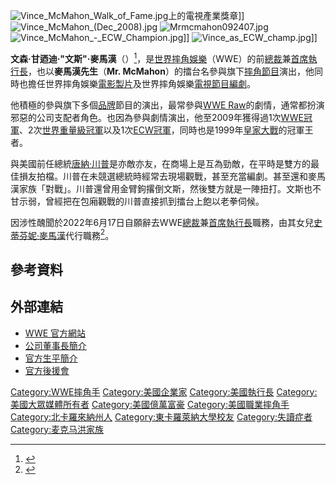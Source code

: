 {{noteTA
|1=zh-hant:文斯·麥馬漢;zh-hans:文斯·麦克马洪
|2=zh-hant:麥馬漢;zh-hans:麦克马洪
}}
{{Infobox person
| name = 文斯·麥馬漢<br />{{lang|en|Vince McMahon}}
| image = Vince McMahon 2.jpg 
| caption = 2006年12月的麥馬漢
| birthname = Vincent Kennedy "Vince" McMahon
| birth_date = {{birth date and age|1945|8|24}}<ref name="IGN"/>
| birth_place = {{flag|USA|1912}}[[北卡羅萊納州|北卡羅萊納州]]{{link-en|派恩赫斯特 (北卡羅來納州)|Pinehurst, North Carolina|派恩赫斯特}}<ref name="IGN"/>
| death_date=
| death_place=
| alma_mater = [[東卡羅來納大學|東卡羅來納大學]]
| resides = {{USA}}[[康乃狄克州|康乃狄克州]][[格林尼治_(康乃狄克州)|格林尼治]]
| occupation = 前[[世界摔角娛樂|世界摔角娛樂]][[總裁|總裁]]兼[[CEO|首席執行長]]
| net_worth = 21億[[美元|美元]]（2021年4月）<ref>{{cite news|url=https://www.forbes.com/profile/vincent-mcmahon/#14e78af51b89|title=文斯·麥馬漢在富比士網站的介紹|language=en|accessdate=2020-04-15|archive-date=2021-02-26|archive-url=https://web.archive.org/web/20210226003734/https://www.forbes.com/profile/vincent-mcmahon/#14e78af51b89|dead-url=no}}</ref>
| party = {{GOP}}
| spouse = {{marriage|[[琳達·麥馬漢|琳達·麥馬漢]]|August 26, 1966}}
| children = [[辛恩·麥馬漢|辛恩·麥馬漢]]<br />[[史蒂芬妮·麥馬漢|史蒂芬妮·麥馬漢]]
| parents = [[文森·詹姆士·文斯·麥馬漢|文森·詹姆士·文斯·麥馬漢]]<br />維琪·愛絲克優
| module = 
}}
{{Infobox professional wrestler
| names = '''Mr. McMahon'''<br />'''Vince McMahon'''
| height = {{height|ft=6|in=2}}
| weight = {{convert|248|lb|kg|abbr=on}}
| billed = {{USA}}[[康乃狄克州|康乃狄克州]][[格林尼治_(康乃狄克州)|格林尼治]]
| trainer = [[Jose_Lothario|Jose Lothario]]
| debut = 1969年（評論員）<br>1998年4月13日 (摔角選手)
| retired=
}}

[[File:Vince_McMahon_Walk_of_Fame.jpg|thumb]]上的電視產業獎章]]
[[File:Vince_McMahon_(Dec_2008).jpg|thumb]]
[[File:Mrmcmahon092407.jpg|thumb]]
[[File:Vince_McMahon_-_ECW_Champion.jpg|thumb]]]]
[[File:Vince_as_ECW_champ.jpg|thumb]]]]

'''文森·甘迺迪·"文斯"·麥馬漢'''（{{lang-en|'''Vincent Kennedy "Vince" McMahon'''}}）{{BD|1945年|8月24日|catIdx=M}}<ref name="IGN">{{cite web|url=http://stars.ign.com/objects/915/915330_biography.html |title=IGN: Vince McMahon Biography |accessdate=2007-09-14 |publisher=IGN.com |deadurl=yes |archiveurl=https://web.archive.org/web/20071116114423/http://stars.ign.com/objects/915/915330_biography.html |archivedate=2007-11-16 }}</ref>，是[[世界摔角娛樂|世界摔角娛樂]]（WWE）的前[[總裁|總裁]]兼[[CEO|首席執行長]]，也以'''麥馬漢先生'''（'''Mr. McMahon'''）的擂台名參與旗下[[摔角|摔角]][[節目|節目]]演出，他同時也擔任世界摔角娛樂[[電影|電影]][[製片|製片]]及世界摔角娛樂[[電視節目|電視節目]][[編劇|編劇]]。

他積極的參與旗下多個[[品牌|品牌]]節目的演出，最常參與[[WWE_Raw|WWE Raw]]的劇情，通常都扮演邪惡的公司支配者角色。也因為參與劇情演出，他至2009年獲得過1次[[WWE冠軍|WWE冠軍]]、2次[[世界重量級冠軍_(WWE)|世界重量級冠軍]]以及1次[[ECW冠軍|ECW冠軍]]，同時也是1999年[[皇家大戰|皇家大戰]]的冠軍王者。

與美國前任總統[[唐納·川普|唐納·川普]]是亦敵亦友，在商場上是互為勁敵，在平時是雙方的最佳損友拍檔。川普在未競選總統時經常去現場觀戰，甚至充當編劇。甚至還和麥馬漢家族「對戰」。川普還曾用金臂鉤撂倒文斯，然後雙方就是一陣扭打。文斯也不甘示弱，曾經把在包廂觀戰的川普直接抓到擂台上飽以老拳伺候。

因涉性醜聞於2022年6月17日自願辭去WWE[[總裁|總裁]]兼[[CEO|首席執行長]]職務，由其女兒[[史蒂芬妮·麥馬漢|史蒂芬妮·麥馬漢]]代行職務<ref>{{cite web |last1=Mann |first1=Ted |last2=Palazzolo |first2=Joe |title=WWE’s Vince McMahon Steps Back From CEO Role Amid Misconduct Probe |url=https://www.wsj.com/articles/wwe-appoints-vince-mcmahons-daughter-as-interim-ceo-amid-probe-11655467082 |website=Wall Street Journal |accessdate=2022-06-19 |date=2022-06-17 |archive-date=2022-06-27 |archive-url=https://web.archive.org/web/20220627201511/https://www.wsj.com/articles/wwe-appoints-vince-mcmahons-daughter-as-interim-ceo-amid-probe-11655467082 }}</ref>。

==參考資料==
{{reflist|2}}
==外部連結==
{{wikiquote}}{{Commonscat|Vince McMahon}}
*[http://www.wwe.com/ WWE 官方網站]
*[https://web.archive.org/web/20071215125621/http://corporate.wwe.com/company/bios/vk_mcmahon.jsp 公司董事長簡介]
*[http://www.wwe.com/superstars/raw/mrmcmahon/ 官方生平簡介] {{Wayback|url=http://www.wwe.com/superstars/raw/mrmcmahon/ |date=20101119143132 }}
*[https://web.archive.org/web/20090717070943/http://fans.wwe.com/mrmcmahon/ 官方後援會]
{{WWE Championship}}
{{Authority control}}
{{DEFAULTSORT:McMahon, Vince}}
[[Category:WWE摔角手|Category:WWE摔角手]]
[[Category:美國企業家|Category:美國企業家]]
[[Category:美國執行長|Category:美國執行長]]
[[Category:美國大眾媒體所有者|Category:美國大眾媒體所有者]]
[[Category:美國億萬富豪|Category:美國億萬富豪]]
[[Category:美國職業摔角手|Category:美國職業摔角手]]
[[Category:北卡羅來納州人|Category:北卡羅來納州人]]
[[Category:東卡羅萊納大學校友|Category:東卡羅萊納大學校友]]
[[Category:失讀症者|Category:失讀症者]]
[[Category:麦克马洪家族|Category:麦克马洪家族]]